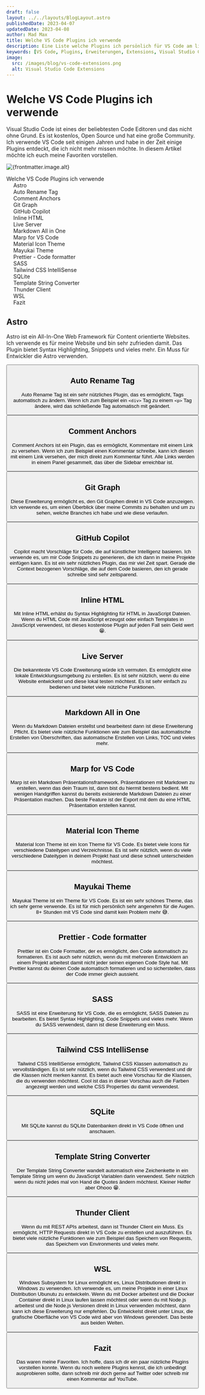 ```yaml
---
draft: false
layout: ../../layouts/BlogLayout.astro
publishedDate: 2023-04-07
updatedDate: 2023-04-08
author: Mad Max
title: Welche VS Code Plugins ich verwende
description: Eine Liste welche Plugins ich persönlich für VS Code am liebsten verwende.
keywords: [VS Code, Plugins, Erweiterungen, Extensions, Visual Studio Code]
image:
  src: /images/blog/vs-code-extensions.png
  alt: Visual Studio Code Extensions
---
```



# Welche VS Code Plugins ich verwende

Visual Studio Code ist eines der beliebtesten Code Editoren und das nicht ohne Grund. Es ist kostenlos, Open Source und hat eine große Community. Ich verwende VS Code seit einigen Jahren und habe in der Zeit einige Plugins entdeckt, die ich nicht mehr missen möchte. In diesem Artikel möchte ich euch meine Favoriten vorstellen.

<div id="toc">

<Image
  src={frontmatter.image.src}
  width={1200}
  height={900}
  quality={80}
  format="webp"
  class="rounded-xl"
  alt={frontmatter.image.alt}
/>

- [Welche VS Code Plugins ich verwende](#welche-vs-code-plugins-ich-verwende)
  - [Astro](#astro)
  - [Auto Rename Tag](#auto-rename-tag)
  - [Comment Anchors](#comment-anchors)
  - [Git Graph](#git-graph)
  - [GitHub Copilot](#github-copilot)
  - [Inline HTML](#inline-html)
  - [Live Server](#live-server)
  - [Markdown All in One](#markdown-all-in-one)
  - [Marp for VS Code](#marp-for-vs-code)
  - [Material Icon Theme](#material-icon-theme)
  - [Mayukai Theme](#mayukai-theme)
  - [Prettier - Code formatter](#prettier---code-formatter)
  - [SASS](#sass)
  - [Tailwind CSS IntelliSense](#tailwind-css-intellisense)
  - [SQLite](#sqlite)
  - [Template String Converter](#template-string-converter)
  - [Thunder Client](#thunder-client)
  - [WSL](#wsl)
  - [Fazit](#fazit)

</div>

## Astro

Astro ist ein All-In-One Web Framework für Content orientierte Websites. Ich verwende es für meine Website und bin sehr zufrieden damit. Das Plugin bietet Syntax Highlighting, Snippets und vieles mehr. Ein Muss für Entwickler die Astro verwenden.

<Button
  url="https://marketplace.visualstudio.com/items?itemName=astro-build.astro-vscode"
  title="Download"
  external={true}
/>

## Auto Rename Tag

Auto Rename Tag ist ein sehr nützliches Plugin, das es ermöglicht, Tags automatisch zu ändern. Wenn ich zum Beispiel ein `<div>` Tag zu einem `<p>` Tag ändere, wird das schließende Tag automatisch mit geändert.

<Button
  url="https://marketplace.visualstudio.com/items?itemName=formulahendry.auto-rename-tag"
  title="Download"
  external={true}
/>

## Comment Anchors

Comment Anchors ist ein Plugin, das es ermöglicht,
Kommentare mit einem Link zu versehen. Wenn ich zum Beispiel einen Kommentar
schreibe, kann ich diesen mit einem Link versehen, der mich direkt zum Kommentar
führt. Alle Links werden in einem Panel gesammelt, das über die Sidebar erreichbar ist.

<Button
  url="https://marketplace.visualstudio.com/items?itemName=ExodiusStudios.comment-anchors"
  title="Download"
  external={true}
/>

## Git Graph

Diese Erweiterung ermöglicht es, den Git Graphen direkt in VS Code anzuzeigen. Ich verwende es, um einen Überblick über meine Commits zu behalten und um zu sehen, welche Branches ich habe und wie diese verlaufen.

<Button
  url="https://marketplace.visualstudio.com/items?itemName=mhutchie.git-graph"
  title="Download"
  external={true}
/>

## GitHub Copilot

Copilot macht Vorschläge für Code, die auf künstlicher Intelligenz basieren. Ich verwende es, um mir Code Snippets zu generieren, die ich dann in meine Projekte einfügen kann. Es ist ein sehr nützliches Plugin, das mir viel Zeit spart. Gerade die Context bezogenen Vorschläge, die auf dem Code basieren, den ich gerade schreibe sind sehr zeitsparend.

<Button
  url="https://marketplace.visualstudio.com/items?itemName=GitHub.copilot"
  title="Download"
  external={true}
/>

## Inline HTML

Mit Inline HTML erhälst du Syntax Highlighting für HTML in JavaScript Dateien. Wenn du HTML Code mit JavaScript erzeugst oder einfach Templates in JavaScript verwendest, ist dieses kostenlose Plugin auf jeden Fall sein Geld wert 😁.

<Button
  url="https://marketplace.visualstudio.com/items?itemName=pushqrdx.inline-html"
  title="Download"
  external={true}
/>

## Live Server

Die bekannteste VS Code Erweiterung würde ich vermuten. Es ermöglicht eine lokale Entwicklungsumgebung zu erstellen. Es ist sehr nützlich, wenn du eine Website entwickelst und diese lokal testen möchtest. Es ist sehr einfach zu bedienen und bietet viele nützliche Funktionen.

<Button
  url="https://marketplace.visualstudio.com/items?itemName=ritwickdey.LiveServer"
  title="Download"
  external={true}
/>

## Markdown All in One

Wenn du Markdown Dateien erstellst und bearbeitest dann ist diese Erweiterung Pflicht. Es bietet viele nützliche Funktionen wie zum Beispiel das automatische Erstellen von Überschriften, das automatische Erstellen von Links, TOC und vieles mehr.

<Button
  url="https://marketplace.visualstudio.com/items?itemName=yzhang.markdown-all-in-one"
  title="Download"
  external={true}
/>

## Marp for VS Code

Marp ist ein Markdown Präsentationsframework. Präsentationen mit Markdown zu erstellen, wenn das dein Traum ist, dann bist du hiermit bestens bedient. Mit wenigen Handgriffen kannst du bereits exisierende Markdown Dateien zu einer Präsentation machen. Das beste Feature ist der Export mit dem du eine HTML Präsentation erstellen kannst.

<Button
  url="https://marketplace.visualstudio.com/items?itemName=marp-team.marp-vscode"
  title="Download"
  external={true}
/>

## Material Icon Theme

Material Icon Theme ist ein Icon Theme für VS Code. Es bietet viele Icons für verschiedene Dateitypen und Verzeichnisse. Es ist sehr nützlich, wenn du viele verschiedene Dateitypen in deinem Projekt hast und diese schnell unterscheiden möchtest.

<Button
  url="https://marketplace.visualstudio.com/items?itemName=PKief.material-icon-theme"
  title="Download"
  external={true}
/>

## Mayukai Theme

Mayukai Theme ist ein Theme für VS Code. Es ist ein sehr schönes Theme, das ich sehr gerne verwende. Es ist für mich persönlich sehr angenehm für die Augen. 8+ Stunden mit VS Code sind damit kein Problem mehr 😅.

<Button
  url="https://marketplace.visualstudio.com/items?itemName=GulajavaMinistudio.mayukaithemevsc"
  title="Download"
  external={true}
/>

## Prettier - Code formatter

Prettier ist ein Code Formatter, der es ermöglicht, den Code automatisch zu formatieren. Es ist auch sehr nützlich, wenn du mit mehreren Entwicklern an einem Projekt arbeitest damit nicht jeder seinen eigenen Code Style hat. Mit Prettier kannst du deinen Code automatisch formatieren und so sicherstellen, dass der Code immer gleich aussieht.

<Button
  url="https://marketplace.visualstudio.com/items?itemName=esbenp.prettier-vscode"
  title="Download"
  external={true}
/>

## SASS

SASS ist eine Erweiterung für VS Code, die es ermöglicht, SASS Dateien zu bearbeiten. Es bietet Syntax Highlighting, Code Snippets und vieles mehr. Wenn du SASS verwendest, dann ist diese Erweiterung ein Muss.

<Button
  url="https://marketplace.visualstudio.com/items?itemName=Syler.sass-indented"
  title="Download"
  external={true}
/>

## Tailwind CSS IntelliSense

Tailwind CSS IntelliSense ermöglicht, Tailwind CSS Klassen automatisch zu vervollständigen. Es ist sehr nützlich, wenn du Tailwind CSS verwendest und dir die Klassen nicht merken kannst. Es bietet auch eine Vorschau für die Klassen, die du verwenden möchtest. Cool ist das in dieser Vorschau auch die Farben angezeigt werden und welche CSS Properties du damit verwendest.

<Button
  url="https://marketplace.visualstudio.com/items?itemName=bradlc.vscode-tailwindcss"
  title="Download"
  external={true}
/>

## SQLite

Mit SQLite kannst du SQLite Datenbanken direkt in VS Code öffnen und anschauen.

<Button
  url="https://marketplace.visualstudio.com/items?itemName=alexcvzz.vscode-sqlite"
  title="Download"
  external={true}
/>

## Template String Converter

Der Template String Converter wandelt automatisch eine Zeichenkette in ein Template String um wenn du JavaScript Variablen darin verwendest. Sehr nützlich wenn du nicht jedes mal von Hand die Quotes ändern möchtest. Kleiner Helfer aber Ohooo 😁.

<Button
  url="https://marketplace.visualstudio.com/items?itemName=meganrogge.template-string-converter"
  title="Download"
  external={true}
/>

## Thunder Client

Wenn du mit REST APIs arbeitest, dann ist Thunder Client ein Muss. Es ermöglicht, HTTP Requests direkt in VS Code zu erstellen und auszuführen. Es bietet viele nützliche Funktionen wie zum Beispiel das Speichern von Requests, das Speichern von Environments und vieles mehr.

<Button
  url="https://marketplace.visualstudio.com/items?itemName=rangav.vscode-thunder-client"
  title="Download"
  external={true}
/>

## WSL

Windows Subsystem for Linux ermöglicht es, Linux Distributionen direkt in Windows zu verwenden. Ich verwende es, um meine Projekte in einer Linux Distribution Ubunutu zu entwickeln. Wenn du mit Docker arbeitest und die Docker Container direkt in Linux laufen lassen möchtest oder wenn du mit Node.js arbeitest und die Node.js Versionen direkt in Linux verwenden möchtest, dann kann ich diese Erweiterung nur empfehlen. Du Entwickelst direkt unter Linux, die grafische Oberfläche von VS Code wird aber von Windows gerendert. Das beste aus beiden Welten.

<Button
  url="https://marketplace.visualstudio.com/items?itemName=ms-vscode-remote.remote-wsl"
  title="Download"
  external={true}
/>

## Fazit

Das waren meine Favoriten. Ich hoffe, dass ich dir ein paar nützliche Plugins vorstellen konnte. Wenn du noch weitere Plugins kennst, die ich unbedingt ausprobieren sollte, dann schreib mir doch gerne auf Twitter oder schreib mir einen Kommentar auf YouTube.

